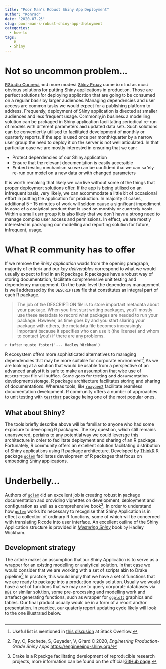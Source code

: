 ```yaml
---
title: "Poor Man's Robust Shiny App Deployment"
author: "Konrad"
date: "2020-07-23"
slug: poor-man-s-robust-shiny-app-deployment
categories:
  - how-to
tags:
  - R
  - Shiny
---
```


# Not so uncommon problem...

[RStudio Connect](https://rstudio.com/products/connect/) and more modest [Shiny Proxy](https://www.shinyproxy.io) come to mind as most obvious solutions for putting Shiny applications in production. Those are perfect solutions for deploying application that are going to be consumed on a regular basis by larger audiences. Managing dependencies and user access are common tasks we would expect for a publishing platform to address. Frequently, deployment of Shiny application is directed at smaller audiences and less frequent usage. Commonly,in business a modelling solution can be packaged in Shiny application facilitating periodical re-run of models with different parameters and updated data sets. Such solutions can be conveniently utilised to facilitated development of monthly or quarterly reports. If the app is used once per month/quarter by a narrow user group the need to deploy it on the server is not well articulated. In that particular case we are mostly interested in ensuring that we can:

- Protect dependencies of our Shiny application
- Ensure that the relevant documentation is easily accessible
- Embed testing mechanism so we can be confident that we can safely re-run our model on a new data or with changed parameters

It is worth remaking that likely we can live without some of the things that proper deployment solutions offer. If the app is being utilised on an infrequent basis, very likely, we can accommodate a little bit of occasional effort in putting the application for production. In majority of cases, additional 5 - 15 minutes of work will seldom cause a significant impediment in case of a analytical product that is used on monthly or quarterly basis. Within a small user group it is also likely that we don't have a strong need to manage complex user access and permissions. In effect, we are mostly interested in packaging our modelling and reporting solution for future, infrequent, usage.

# What R community has to offer

If we remove the *Shiny application* words from the opening paragraph, majority of criteria and our *key deliverables* correspond to what we would usually expect to find in an R package. R packages have a robust way of storing documentation, facilitate comprehensive unit testing and dependency management. On the basic level the dependency management is well addressed by the `DESCRIPTION` file that constitutes an integral part of each R package.

> The job of the DESCRIPTION file is to store important metadata about your package. When you first start writing packages, you’ll mostly use these metadata to record what packages are needed to run your package. However, as time goes by and you start sharing your package with others, the metadata file becomes increasingly important because it specifies who can use it (the license) and whom to contact (you!) if there are any problems.

`r tufte::quote_footer('--- Hadley Wickham')`

R ecosystem offers more sophisticated alternatives to managing dependencies that may be more suitable for corporate environment^[Useful list is mentioned in [this discusion](https://stackoverflow.com/q/43018752/1655567) at Stack Overflow.] As we are looking at a solution that would be usable from a perspective of an advanced analyst it is safe to make an assumption that wise use of `DESCRIPTION` file will suffice. Same goes for testing and documentation development/storage. R package architecture facilitates storing and sharing of documentations. Whereas tools, like [`roxygen2`](https://roxygen2.r-lib.org) facilitate seamless documentation development. R community offers a number of approaches to unit testing with  [`testthat`](https://testthat.r-lib.org) package being one of the most popular ones. 

## What about Shiny?

The tools briefly describe above will be familiar to anyone who had some exposure to developing R packages. The key question, which still remains unanswered, pertains to any potential way we could leverage this architecture in order to facilitate deployment and sharing of an R package. Fortunately, R community offers an excellent solution facilitating distribution of Shiny applications using R package architecture. Developed by [ThinkR](https://thinkr.fr/) R package [`golem`](https://github.com/ThinkR-open/golem) facilitates development of R packages that focus on embedding Shiny applications.

# Underbelly... 

Authors of [`golem`](https://github.com/ThinkR-open/golem)  did an excellent job in creating robust in package documentation and providing vignettes on development, deployment and configuration as well as a comprehensive book^[Fay, C, Rochette, S, Guyader, V, Girard C 2020, *Engineering Production-Grade Shiny Apps* [https://engineering-shiny.org/](https://engineering-shiny.org/index.html)]. In order to understand how [`golem`](https://github.com/ThinkR-open/golem) works it's necessary to recognise that Shiny Application is in effect a collection of ordinary R functions, some of which will be concerned with translating R code into user interface. An excellent outline of the Shiny Application structure is provided in [*Mastering Shiny*](https://mastering-shiny.org) book by Hadley Wickham.

## Development strategy

The article makes an assumption that our Shiny Application is to serve as a wrapper for an existing modelling or analytical solution. In that case we would consider that we are working with a set of scripts akin to Drake pipeline^[Drake is a R packge facilitating development of reproducible research projects, more information can be found on the official [GitHub page](https://github.com/ropensci/drake).] In practice, this would imply that we have a set of functions that we are ready to package into a production ready solution. Usually we would have a set of functions that we may use to query corporate databases via [`DBI`](https://github.com/r-dbi/DBI) or similar solution, some pre-processing and modelling work and artefact generating functions, such as wrapper for [`ggplot2`](https://ggplot2.tidyverse.org) graphics and tables. Our final product usually would be in a form of a report and/or presentation. In practice, our quaterly report updating cycle likely will look to the one illustrated below.

```r

```
